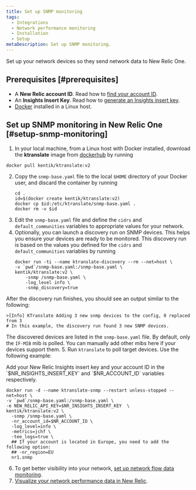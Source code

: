 ```yaml
---
title: Set up SNMP monitoring
tags:
  - Integrations
  - Network performance monitoring
  - Installation
  - Setup
metaDescription: Set up SNMP monitoring.
---
```


Set up your network devices so they send network data to New Relic One.

## Prerequisites [#prerequisites]

- A **New Relic account ID**. Read how to [find your account ID](https://docs.newrelic.com/docs/accounts/accounts-billing/account-setup/account-id/).
- An **Insights Insert Key**. Read how to [generate an Insights insert key](https://docs.newrelic.com/docs/apis/intro-apis/new-relic-api-keys/#insights-insert-key).
- [Docker](https://docs.docker.com/engine/install/) installed in a Linux host.

## Set up SNMP monitoring in New Relic One [#setup-snmp-monitoring]

1. In your local machine, from a Linux host with Docker installed, download the **ktranslate** image from [dockerhub](https://hub.docker.com/) by running 
  ```shell
  docker pull kentik/ktranslate:v2
  ```
2. Copy the `snmp-base.yaml` file to the local `$HOME` directory of your Docker user, and discard the container by running
    ```shell
    cd .
    id=$(docker create kentik/ktranslate:v2)
    docker cp $id:/etc/ktranslate/snmp-base.yaml .
    docker rm -v $id
    ```
3. Edit the `snmp-base.yaml` file and define the `cidrs` and `default_communities` variables to appropriate values for your network.
4. Optionally, you can launch a discovery run on SNMP devices. This helps you ensure your devices are ready to be monitored. This discovery run is based on the values you defined for the `cidrs` and `default_communities` variables by running
    ```shell
    docker run -ti --name ktranslate-discovery --rm --net=host \
    -v `pwd`/snmp-base.yaml:/snmp-base.yaml \
    kentik/ktranslate:v2 \
        -snmp /snmp-base.yaml \
        -log_level info \
        -snmp_discovery=true
    ```
  After the discovery run finishes, you should see an output similar to the following:
  ```shell
  >[Info] KTranslate Adding 3 new snmp devices to the config, 0 replaced from 3
  # In this example, the discovery run found 3 new SNMP devices.
  ```
  The discovered devices are listed in the `snmp-base.yaml` file. By default, only the `IF-MIB` mib is polled. You can manually add other mibs here if your devices support them. 
5. Run `ktranslate` to poll target devices. Use the following example:

  <Callout variant="important">
  Add your New Relic Insights insert key and your account ID in the `$NR_INSIGHTS_INSERT_KEY` and `$NR_ACCOUNT_ID` variables respectively.
  </Callout>

  ```shell
  docker run -d --name ktranslate-snmp --restart unless-stopped --net=host \
  -v `pwd`/snmp-base.yaml:/snmp-base.yaml \
  -e NEW_RELIC_API_KEY=$NR_INSIGHTS_INSERT_KEY  \
  kentik/ktranslate:v2 \
    -snmp /snmp-base.yaml \
    -nr_account_id=$NR_ACCOUNT_ID \
    -log_level=info \
    -metrics=jchf \
    -tee_logs=true \
    ## If your account is located in Europe, you need to add the following option:
    ## -nr_region=EU
    nr1.snmp 
  ```
6. To get better visibility into your network, [set up network flow data monitoring](/docs/network-performance-monitoring/setup-performance-monitoring/network-flow-monitoring).
7. [Visualize your network performance data in New Relic](/docs/network-performance-monitoring/monitoring-network-data/visualize-network-data).
